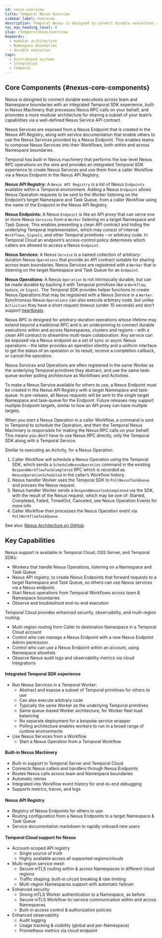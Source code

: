 ```yaml
---
id: nexus-overview
title: Temporal Nexus Overview
sidebar_label: Overview
description: Temporal Nexus is designed to connect durable executions across team and Namespace boundaries with an integrated Temporal SDK experience, promoting a modular architecture for sharing your team’s capabilities via a well-defined Nexus Service API contract.
toc_max_heading_level: 4
slug: /temporalnexus/overview
keywords:
  - modular architecture
  - Namespace boundaries
  - durable execution
tags:
  - distributed systems
  - integration
  - temporal
---
```


## Core Components {#nexus-core-components}

Nexus is designed to connect durable executions across team and Namespace boundaries with an integrated Temporal SDK experience, built-in Nexus Machinery that processes Nexus RPC calls on your behalf, and promotes a more modular architecture for sharing a subset of your team’s capabilities via a well-defined Nexus Service API contract.

Nexus Services are exposed from a Nexus Endpoint that is created in the Nexus API Registry, along with service documentation that enable others to use the Nexus Services provided by a Nexus Endpoint. This enables teams to compose Nexus Services into their Workflows, both within and across Namespace boundaries.

Temporal has built-in Nexus machinery that performs the low-level Nexus RPC operations on the wire and provides an integrated Temporal SDK experience to create Nexus Services and use them from a caller Workflow via a Nexus Endpoint in the Nexus API Registry.

**Nexus API Registry:** A `Nexus API Registry` is a list of Nexus `Endpoints` available within a Temporal environment. 
Adding a Nexus `Endpoint` allows Nexus Operation requests to be sent to the Worker listening on the Endpoint’s target Namespace and Task Queue, from a caller Workflow using the name of the Endpoint in the Nexus API Registry.

**Nexus Endpoints:** A Nexus `Endpoint` is like an API proxy that can serve one or more Nexus `Services` from a `Worker` listening on a target Namespace and Task Queue. 
This enables presenting a clean API contract and hiding the underlying Temporal implementation, which may consist of internal `Workflows`, `Signals`, and other Temporal primitives – or arbitrary code. 
In Temporal Cloud an endpoint’s access-control policy determines which callers are allowed to access a Nexus `Endpoint`.

**Nexus Services:** A Nexus `Service` is a named collection of arbitrary-duration Nexus `Operations` that provide an API contract suitable for sharing across team boundaries. 
Nexus Services are registered with a `Worker` that is listening on the target Namespace and Task Queue for an `Endpoint`.

**Nexus Operations:** A Nexus `Operation` is not intrinsically durable, but can be made durable by backing it with Temporal primitives like a `Workflow`, `Update`, or `Signal`.
The Temporal SDK provides helper functions to create Nexus Operations that may be registered with a Nexus Service in a `Worker`. 
Synchronous Nexus `Operations` can also execute arbitrary code, but unlike `Activities` they have a short request timeout (under 10 seconds) and don’t support [heartbeats](https://community.temporal.io/t/best-practices-for-long-running-activities/934).

Nexus RPC is designed for arbitrary-duration operations whose lifetime may extend beyond a traditional RPC and is an underpinning to connect durable executions within and across Namespaces, clusters and regions – with a clean API contract to streamline multi-team collaboration. Any service can be exposed via a Nexus endpoint as a set of sync or async Nexus operations – the latter provides an operation identity and a uniform interface to get the status of an operation or its result, receive a completion callback, or cancel the operation.

Nexus Services and Operations are often registered in the same Worker as the underlying Temporal primitives they abstract, and use the same task-queue worker polling architecture as Workflows and Activities.

To make a Nexus Service available for others to use, a Nexus Endpoint must be created in the Nexus API Registry with a target Namespace and task-queue. 
In pre-release, all Nexus requests will be sent to the single target Namespace and task-queue for the Endpoint. Future releases may support multiple Endpoint targets, similar to how an API proxy can have multiple targets.

When you start a Nexus Operation in a caller Workflow, a command is sent to Temporal to schedule the Operation, and then the Temporal Nexus Machinery is responsible for making the Nexus RPC calls on your behalf. 
This means you don’t have to use Nexus RPC directly, only the Temporal SDK along with a Temporal Service.

Similar to executing an Activity, for a Nexus Operation:

1. Caller Workflow will schedule a Nexus Operation using the Temporal SDK, which sends a `ScheduleNexusOperation` command in the existing `RespondWorkflowTaskCompleted` RPC which is recorded as `NexusOperationScheduled` in the caller’s Workflow history.
2. Nexus handler Worker uses the Temporal SDK to `PollNexusTaskQueue` and process the Nexus request.
3. Nexus handler Worker sends a `RespondNexusTaskCompleted` via the SDK, with the result of the Nexus request, which may be one of: Started, Completed, Failed, TimedOut, Canceled,  see Nexus Operation Events for more info
4. Caller Workflow then processes the Nexus Operation event via `PollWorkflowTaskQueue`.

See also: [Nexus Architecture on GitHub](https://github.com/temporalio/temporal/blob/main/docs/architecture/nexus.md).

## Key Capabilities

Nexus support is available in Temporal Cloud, OSS Server, and Temporal SDKs:

- Workers that handle Nexus Operations, listening on a Namespace and Task Queue
- Nexus API registry, to create Nexus Endpoints that forward requests to a target Namespace and Task Queue, so others can use Nexus services via a Nexus endpoint.
- Start Nexus operations from Temporal Workflows across team & Namespace boundaries
- Observe and troubleshoot end-to-end execution

Temporal Cloud provides enhanced security, observability, and multi-region routing:

- Multi-region routing from Caller to destination Namespace in a Temporal Cloud account
- Control who can manage a Nexus Endpoint with a new Nexus Endpoint Admin permission
- Control who can use a Nexus Endpoint within an account, using Namespace allowlists
- Observe Nexus audit logs and observability metrics via cloud integrations

#### Integrated Temporal SDK experience

- Run Nexus Services in a Temporal Worker:
  - Abstract and expose a subset of Temporal primitives for others to use
  - Can also execute arbitrary code
  - Typically the same Worker as the underlying Temporal primitives
  - Same queue-based Worker architecture, for Worker fleet load balancing
  - No separate deployment for a bespoke service wrapper
  - Polling architecture enables workers to run in a broad range of runtime environments
- Use Nexus Services from a Workflow
  - Start a Nexus Operation from a Temporal Workflow

#### Built-in Nexus Machinery

- Built-in support in Temporal Server and Temporal Cloud
- Connects Nexus callers and handlers through Nexus Endpoints
- Routes Nexus calls across team and Namespace boundaries
- Automatic retries
- Integrated into Workflow event history for end-to-end debugging
- Supports metrics, traces, and logs

#### Nexus API Registry

- Registry of Nexus Endpoints for others to use
- Routing configuration from a Nexus Endpoints to a target Namespace & Task Queue
- Service documentation markdown to rapidly onboard new users

#### Temporal Cloud support for Nexus

- Account-scoped API registry
  - Single source of truth
  - Highly available across all supported regions/clouds
- Multi-region service mesh
  - Secure mTLS routing within & across Namespaces in different cloud regions
  - Traffic shaping: built-in circuit breaking & rate limiting
  - Multi-region Namespaces support with automatic failover
- Enhanced security
  - Strong mTLS Worker authentication to a Namespace, as before
  - Secure mTLS Workflow-to-service communication within and across Namespaces
  - Built-in access control & authorization policies
- Enhanced observability
  - Audit logging
  - Usage tracking & visibility (global and per-Namespace)
  - Prometheus metrics via cloud endpoint
